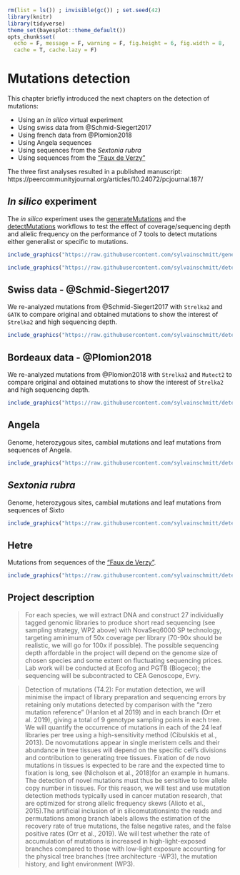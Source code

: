```r
rm(list = ls()) ; invisible(gc()) ; set.seed(42)
library(knitr)
library(tidyverse)
theme_set(bayesplot::theme_default())
opts_chunk$set(
  echo = F, message = F, warning = F, fig.height = 6, fig.width = 8,
  cache = T, cache.lazy = F)
```


# Mutations detection

This chapter briefly introduced the next chapters on the detection of mutations:

* Using an *in silico* virtual experiment
* Using swiss data from @Schmid-Siegert2017
* Using french data from @Plomion2018
* Using Angela sequences
* Using sequences from the *Sextonia rubra*
* Using sequences from the ["Faux de Verzy"](https://en.wikipedia.org/wiki/Faux_de_Verzy)

The three first analyses resulted in a published manuscript: https://peercommunityjournal.org/articles/10.24072/pcjournal.187/

## *In silico* experiment

The *in silico* experiment uses the [generateMutations](https://github.com/sylvainschmitt/generateMutations) and the [detectMutations](https://github.com/sylvainschmitt/detectMutations) workflows to test the effect of coverage/sequencing depth and allelic frequency on the performance of 7 tools to detect mutations either generalist or specific to mutations.

```r
include_graphics("https://raw.githubusercontent.com/sylvainschmitt/generateMutations/main/dag/dag.minimal.svg")
```

```r
include_graphics("https://raw.githubusercontent.com/sylvainschmitt/detectMutations/main/dag/dag.svg")
```

## Swiss data - @Schmid-Siegert2017

We re-analyzed mutations from @Schmid-Siegert2017 with `Strelka2` and  `GATK` to compare original and obtained mutations to show the interest of `Strelka2` and high sequencing depth.

```r
include_graphics("https://raw.githubusercontent.com/sylvainschmitt/detectMutations/swiss/dag/dag.minimal.svg")
```

## Bordeaux data - @Plomion2018

We re-analyzed mutations from @Plomion2018 with `Strelka2` and  `Mutect2` to compare original and obtained mutations to show the interest of `Strelka2` and high sequencing depth.

```r
include_graphics("https://raw.githubusercontent.com/sylvainschmitt/detectMutations/bordeaux/dag/dag.minimal.svg")
```

## Angela

Genome, heterozygous sites, cambial mutations and leaf mutations from sequences of Angela.

```r
include_graphics("https://raw.githubusercontent.com/sylvainschmitt/detectMutations/angela/dag/dag.minimal.svg")
```

## *Sextonia rubra*

Genome, heterozygous sites, cambial mutations and leaf mutations from sequences of Sixto

```r
include_graphics("https://raw.githubusercontent.com/sylvainschmitt/detectMutations/sixto/dag/dag.minimal.svg")
```

## Hetre

Mutations from sequences of the ["Faux de Verzy"](https://en.wikipedia.org/wiki/Faux_de_Verzy).

```r
include_graphics("https://raw.githubusercontent.com/sylvainschmitt/detectMutations/hetre/dag/dag.svg")
```

## Project description

> For each species, we will extract DNA and construct 27 individually tagged genomic libraries to produce short read sequencing (see sampling strategy, WP2 above) with NovaSeq6000 SP technology, targeting aminimum  of  50x  coverage  per  library  (70-90x  should  be  realistic,  we  will  go  for  100x  if  possible).  The possible sequencing depth affordable in the project will depend on the genome size of chosen species and  some  extent  on  fluctuating  sequencing  prices.  Lab  work  will  be  conducted  at  Ecofog  and  PGTB (Biogeco); the sequencing will be subcontracted to CEA Genoscope, Evry.

> Detection of mutations (T4.2): For mutation detection, we will  minimise the impact of library preparation and  sequencing  errors  by  retaining  only  mutations  detected  by  comparison  with  the “zero  mutation reference” (Hanlon et al 2019) and in each branch (Orr et al. 2019), giving a total of 9 genotype sampling points in each tree. We will quantify the occurrence of mutations in each of the 24 leaf libraries per tree using a high-sensitivity method (Cibulskis et al., 2013). De novomutations appear in single meristem cells and  their  abundance  in  tree  tissues  will  depend  on  the  specific  cell’s  divisions  and  contribution  to generating tree tissues. Fixation of de novo mutations in tissues is expected to be rare and the expected time  to  fixation  is  long,  see (Nicholson  et  al.,  2018)for  an  example  in  humans.  The  detection  of  novel mutations must thus be sensitive to low allele copy number in tissues. For this reason, we will test and use mutation detection methods typically used in cancer mutation research, that are optimized for strong allelic frequency skews (Alioto et al., 2015).The artificial inclusion of in silicomutationsinto the reads and permutations among branch labels allows the estimation of the recovery rate of true mutations, the false negative rates, and the false positive rates (Orr et al., 2019). We will test whether the rate of accumulation of  mutations  is  increased  in  high-light-exposed  branches  compared  to  those  with  low-light  exposure accounting  for  the  physical  tree  branches  (tree  architecture -WP3),  the  mutation  history,  and  light environment (WP3).
